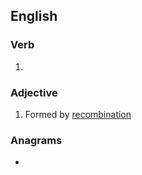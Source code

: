==English==

===Verb===
{{head|en|verb form}}

# {{en-past of|recombine}}

===Adjective===
{{head|en|adjective}}

# Formed by [[recombination]]

===Anagrams===
* {{anagrams|en|a=bcdeeimnor|cembrenoid|incombered}}
